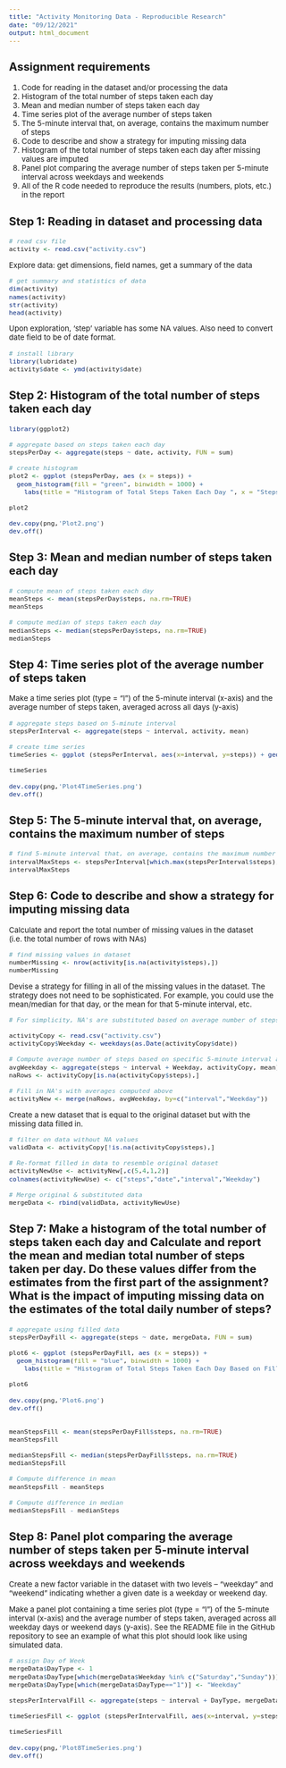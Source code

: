 ```yaml
---
title: "Activity Monitoring Data - Reproducible Research"
date: "09/12/2021"
output: html_document
---
```


<style type="text/css">
  body{
  font-size: 10pt;
}
</style>



## Assignment requirements

1. Code for reading in the dataset and/or processing the data
2. Histogram of the total number of steps taken each day
3. Mean and median number of steps taken each day
4. Time series plot of the average number of steps taken
5. The 5-minute interval that, on average, contains the maximum number of steps
6. Code to describe and show a strategy for imputing missing data
7. Histogram of the total number of steps taken each day after missing values are imputed
8. Panel plot comparing the average number of steps taken per 5-minute interval across weekdays and weekends
9. All of the R code needed to reproduce the results (numbers, plots, etc.) in the report


## Step 1: Reading in dataset and processing data

```r
# read csv file
activity <- read.csv("activity.csv")

```

Explore data: get dimensions, field names, get a summary of the data

```r
# get summary and statistics of data
dim(activity)
names(activity)
str(activity)
head(activity)

```

Upon exploration, 'step' variable has some NA values. Also need to convert date field to be of date format.

```r
# install library
library(lubridate)
activity$date <- ymd(activity$date)

```

## Step 2: Histogram of the total number of steps taken each day

```r
library(ggplot2)

# aggregate based on steps taken each day
stepsPerDay <- aggregate(steps ~ date, activity, FUN = sum)

# create histogram
plot2 <- ggplot (stepsPerDay, aes (x = steps)) +
  geom_histogram(fill = "green", binwidth = 1000) +
    labs(title = "Histogram of Total Steps Taken Each Day ", x = "Steps", y = "Frequency")

plot2 

dev.copy(png,'Plot2.png')
dev.off()

```

## Step 3: Mean and median number of steps taken each day

```r
# compute mean of steps taken each day
meanSteps <- mean(stepsPerDay$steps, na.rm=TRUE)
meanSteps

# compute median of steps taken each day
medianSteps <- median(stepsPerDay$steps, na.rm=TRUE)
medianSteps

```

## Step 4: Time series plot of the average number of steps taken
Make a time series plot (type = "l") of the 5-minute interval (x-axis) and the average number of steps taken, averaged across all days (y-axis)

```r
# aggregate steps based on 5-minute interval
stepsPerInterval <- aggregate(steps ~ interval, activity, mean)

# create time series
timeSeries <- ggplot (stepsPerInterval, aes(x=interval, y=steps)) + geom_line() + labs(title = "Time Series Plot of Average Steps per Interval", x = "Interval", y = "Average Steps across All Days")

timeSeries

dev.copy(png,'Plot4TimeSeries.png')
dev.off()

```

## Step 5: The 5-minute interval that, on average, contains the maximum number of steps

```r
# find 5-minute interval that, on average, contains the maximum number of steps
intervalMaxSteps <- stepsPerInterval[which.max(stepsPerInterval$steps),]
intervalMaxSteps

```

## Step 6: Code to describe and show a strategy for imputing missing data
Calculate and report the total number of missing values in the dataset (i.e. the total number of rows with NAs)

```r
# find missing values in dataset
numberMissing <- nrow(activity[is.na(activity$steps),])
numberMissing

```

Devise a strategy for filling in all of the missing values in the dataset. The strategy does not need to be sophisticated. For example, you could use the mean/median for that day, or the mean for that 5-minute interval, etc.

```r
# For simplicity, NA's are substituted based on average number of steps for that 5 minute interval and based on the specific weekday (out of 7 day week)

activityCopy <- read.csv("activity.csv")
activityCopy$Weekday <- weekdays(as.Date(activityCopy$date))

# Compute average number of steps based on specific 5-minute interval and day of the week
avgWeekday <- aggregate(steps ~ interval + Weekday, activityCopy, mean)
naRows <- activityCopy[is.na(activityCopy$steps),]

# Fill in NA's with averages computed above
activityNew <- merge(naRows, avgWeekday, by=c("interval","Weekday"))

```

Create a new dataset that is equal to the original dataset but with the missing data filled in.

```r
# filter on data without NA values
validData <- activityCopy[!is.na(activityCopy$steps),]

# Re-format filled in data to resemble original dataset
activityNewUse <- activityNew[,c(5,4,1,2)]
colnames(activityNewUse) <- c("steps","date","interval","Weekday")

# Merge original & substituted data
mergeData <- rbind(validData, activityNewUse)

```

## Step 7: Make a histogram of the total number of steps taken each day and Calculate and report the mean and median total number of steps taken per day. Do these values differ from the estimates from the first part of the assignment? What is the impact of imputing missing data on the estimates of the total daily number of steps?

```r
# aggregate using filled data
stepsPerDayFill <- aggregate(steps ~ date, mergeData, FUN = sum)

plot6 <- ggplot (stepsPerDayFill, aes (x = steps)) +
  geom_histogram(fill = "blue", binwidth = 1000) +
    labs(title = "Histogram of Total Steps Taken Each Day Based on Fill Data", x = "Steps", y = "Frequency")

plot6 

dev.copy(png,'Plot6.png')
dev.off()


meanStepsFill <- mean(stepsPerDayFill$steps, na.rm=TRUE)
meanStepsFill

medianStepsFill <- median(stepsPerDayFill$steps, na.rm=TRUE)
medianStepsFill

# Compute difference in mean
meanStepsFill - meanSteps

# Compute difference in median
medianStepsFill - medianSteps


```

## Step 8: Panel plot comparing the average number of steps taken per 5-minute interval across weekdays and weekends
Create a new factor variable in the dataset with two levels – “weekday” and “weekend” indicating whether a given date is a weekday or weekend day.

Make a panel plot containing a time series plot (type = "l") of the 5-minute interval (x-axis) and the average number of steps taken, averaged across all weekday days or weekend days (y-axis). See the README file in the GitHub repository to see an example of what this plot should look like using simulated data.

```r

# assign Day of Week 
mergeData$DayType <- 1
mergeData$DayType[which(mergeData$Weekday %in% c("Saturday","Sunday"))] <- "Weekend"
mergeData$DayType[which(mergeData$DayType=="1")] <- "Weekday"
                             
stepsPerIntervalFill <- aggregate(steps ~ interval + DayType, mergeData, mean)

timeSeriesFill <- ggplot (stepsPerIntervalFill, aes(x=interval, y=steps)) + geom_line() + labs(title = "Time Series Plot of Average Steps per Interval for Weekday vs Weekend", x = "Interval", y = "Average Steps") + facet_grid(DayType~.)

timeSeriesFill

dev.copy(png,'Plot8TimeSeries.png')
dev.off()


```




